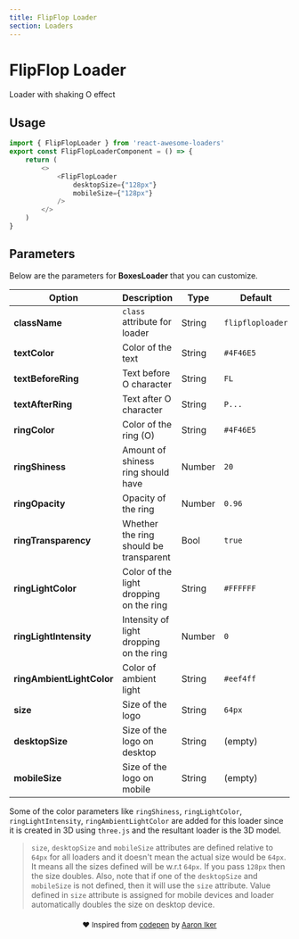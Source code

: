 ```yaml
---
title: FlipFlop Loader
section: Loaders
---
```



# FlipFlop Loader
Loader with shaking O effect 

## Usage
<Loader name="FlipFlopLoader" />

```js highlight={1,5-8}
import { FlipFlopLoader } from 'react-awesome-loaders'
export const FlipFlopLoaderComponent = () => {
    return (
        <>
            <FlipFlopLoader
                desktopSize={"128px"}
                mobileSize={"128px"}
            />
        </>
    )
}
```

## Parameters
Below are the parameters for **BoxesLoader** that you can customize.  

| Option                    | Description                             | Type   | Default          |
| ------------------------- | --------------------------------------- | ------ | ---------------- |
| **className**             | `class` attribute for loader            | String | `flipfloploader` |
| **textColor**             | Color of the text                       | String | `#4F46E5`        |
| **textBeforeRing**        | Text before O character                 | String | `FL`             |
| **textAfterRing**         | Text after O character                  | String | `P...`           |
| **ringColor**             | Color of the ring (O)                   | String | `#4F46E5`        |
| **ringShiness**           | Amount of shiness ring should have      | Number | `20`             |
| **ringOpacity**           | Opacity of the ring                     | Number | `0.96`           |
| **ringTransparency**      | Whether the ring should be transparent  | Bool   | `true`           |
| **ringLightColor**        | Color of the light dropping on the ring | String | `#FFFFFF`        |
| **ringLightIntensity**    | Intensity of light dropping on the ring | Number | `0`              |
| **ringAmbientLightColor** | Color of ambient light                  | String | `#eef4ff`        |
| **size**                  | Size of the logo                        | String | `64px`           |
| **desktopSize**           | Size of the logo on desktop             | String | (empty)          |
| **mobileSize**            | Size of the logo on mobile              | String | (empty)          |

Some of the color parameters like `ringShiness`, `ringLightColor`, `ringLightIntensity`, `ringAmbientLightColor` are added for this loader since it is created in 3D using `three.js` and the resultant loader is the 3D model.


> `size`, `desktopSize` and `mobileSize` attributes are defined relative to `64px` for all loaders and it doesn't mean the actual size would be `64px`. It means all the sizes defined will be w.r.t `64px`. If you pass `128px` then the size doubles. Also, note that if one of the `desktopSize` and `mobileSize` is not defined, then it will use the `size` attribute. Value defined in `size` attribute is assigned for mobile devices and loader automatically doubles the size on desktop device.

<p align="center" style="font-size:13px;margin-top:20px;">❤️ Inspired from <a href="https://codepen.io/aaroniker/pen/bGbRyRL">codepen</a> by <a href="https://dribbble.com/ai">Aaron Iker</a></p>